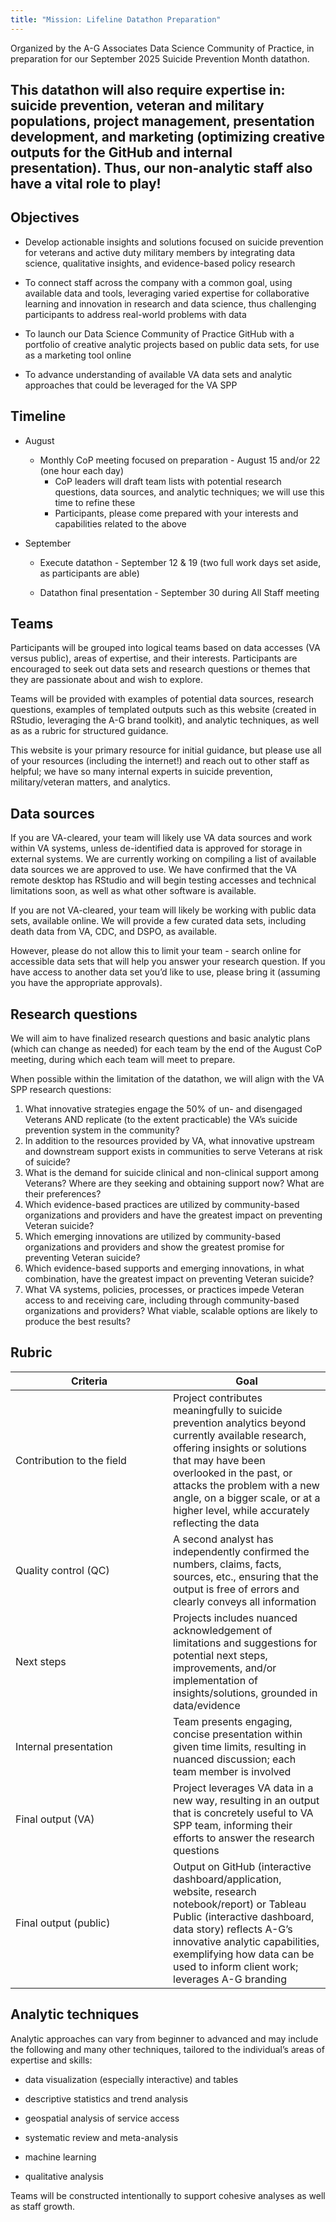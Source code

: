 ```yaml
---
title: "Mission: Lifeline Datathon Preparation"
---
```


Organized by the A-G Associates Data Science Community of Practice, in preparation for our September 2025 Suicide Prevention Month datathon.

::: callout-note
## This datathon will also require expertise in: suicide prevention, veteran and military populations, project management, presentation development, and marketing (optimizing creative outputs for the GitHub and internal presentation). Thus, our non-analytic staff also have a vital role to play!
:::

## Objectives

-   Develop actionable insights and solutions focused on suicide prevention for veterans and active duty military members by integrating data science, qualitative insights, and evidence-based policy research

-   To connect staff across the company with a common goal, using available data and tools, leveraging varied expertise for collaborative learning and innovation in research and data science, thus challenging participants to address real-world problems with data

-   To launch our Data Science Community of Practice GitHub with a portfolio of creative analytic projects based on public data sets, for use as a marketing tool online

-   To advance understanding of available VA data sets and analytic approaches that could be leveraged for the VA SPP

## Timeline

-   August

    -   Monthly CoP meeting focused on preparation - August 15 and/or 22 (one hour each day)
        -   CoP leaders will draft team lists with potential research questions, data sources, and analytic techniques; we will use this time to refine these
        -   Participants, please come prepared with your interests and capabilities related to the above

-   September

    -   Execute datathon - September 12 & 19 (two full work days set aside, as participants are able)

    -   Datathon final presentation - September 30 during All Staff meeting

## Teams

Participants will be grouped into logical teams based on data accesses (VA versus public), areas of expertise, and their interests. Participants are encouraged to seek out data sets and research questions or themes that they are passionate about and wish to explore.

Teams will be provided with examples of potential data sources, research questions, examples of templated outputs such as this website (created in RStudio, leveraging the A-G brand toolkit), and analytic techniques, as well as as a rubric for structured guidance.

This website is your primary resource for initial guidance, but please use all of your resources (including the internet!) and reach out to other staff as helpful; we have so many internal experts in suicide prevention, military/veteran matters, and analytics.

## Data sources

If you are VA-cleared, your team will likely use VA data sources and work within VA systems, unless de-identified data is approved for storage in external systems. We are currently working on compiling a list of available data sources we are approved to use. We have confirmed that the VA remote desktop has RStudio and will begin testing accesses and technical limitations soon, as well as what other software is available.

If you are not VA-cleared, your team will likely be working with public data sets, available online. We will provide a few curated data sets, including death data from VA, CDC, and DSPO, as available.

However, please do not allow this to limit your team - search online for accessible data sets that will help you answer your research question. If you have access to another data set you'd like to use, please bring it (assuming you have the appropriate approvals).

## Research questions

We will aim to have finalized research questions and basic analytic plans (which can change as needed) for each team by the end of the August CoP meeting, during which each team will meet to prepare.

When possible within the limitation of the datathon, we will align with the VA SPP research questions:

1.  What innovative strategies engage the 50% of un- and disengaged Veterans AND replicate (to the extent practicable) the VA's suicide prevention system in the community?
2.  In addition to the resources provided by VA, what innovative upstream and downstream support exists in communities to serve Veterans at risk of suicide?
3.  What is the demand for suicide clinical and non-clinical support among Veterans? Where are they seeking and obtaining support now? What are their preferences?
4.  Which evidence-based practices are utilized by community-based organizations and providers and have the greatest impact on preventing Veteran suicide?
5.  Which emerging innovations are utilized by community-based organizations and providers and show the greatest promise for preventing Veteran suicide?
6.  Which evidence-based supports and emerging innovations, in what combination, have the greatest impact on preventing Veteran suicide?
7.  What VA systems, policies, processes, or practices impede Veteran access to and receiving care, including through community-based organizations and providers? What viable, scalable options are likely to produce the best results?

## Rubric

| Criteria | Goal |
|----|----|
| Contribution to the field | Project contributes meaningfully to suicide prevention analytics beyond currently available research, offering insights or solutions that may have been overlooked in the past, or attacks the problem with a new angle, on a bigger scale, or at a higher level, while accurately reflecting the data |
| Quality control (QC) | A second analyst has independently confirmed the numbers, claims, facts, sources, etc., ensuring that the output is free of errors and clearly conveys all information |
| Next steps | Projects includes nuanced acknowledgement of limitations and suggestions for potential next steps, improvements, and/or implementation of insights/solutions, grounded in data/evidence |
| Internal presentation | Team presents engaging, concise presentation within given time limits, resulting in nuanced discussion; each team member is involved |
| Final output (VA) | Project leverages VA data in a new way, resulting in an output that is concretely useful to VA SPP team, informing their efforts to answer the research questions |
| Final output (public) | Output on GitHub (interactive dashboard/application, website, research notebook/report) or Tableau Public (interactive dashboard, data story) reflects A-G's innovative analytic capabilities, exemplifying how data can be used to inform client work; leverages A-G branding |

## Analytic techniques

Analytic approaches can vary from beginner to advanced and may include the following and many other techniques, tailored to the individual's areas of expertise and skills:

-   data visualization (especially interactive) and tables

-   descriptive statistics and trend analysis

-   geospatial analysis of service access

-   systematic review and meta-analysis

-   machine learning

-   qualitative analysis

Teams will be constructed intentionally to support cohesive analyses as well as staff growth.
